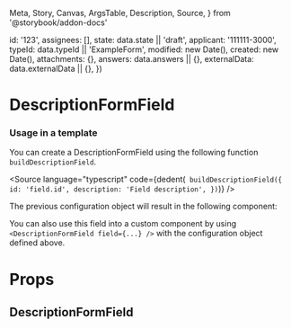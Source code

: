   Meta,
  Story,
  Canvas,
  ArgsTable,
  Description,
  Source,
} from '@storybook/addon-docs'


  id: '123',
  assignees: [],
  state: data.state || 'draft',
  applicant: '111111-3000',
  typeId: data.typeId || 'ExampleForm',
  modified: new Date(),
  created: new Date(),
  attachments: {},
  answers: data.answers || {},
  externalData: data.externalData || {},
})

<Meta
  title="Application System/DescriptionFormField"
  component={DescriptionFormField}
/>

# DescriptionFormField

### Usage in a template

You can create a DescriptionFormField using the following function `buildDescriptionField`.

<Source
  language="typescript"
  code={dedent(`
    buildDescriptionField({
      id: 'field.id',
      description: 'Field description',
    })`)}
/>

The previous configuration object will result in the following component:

<Canvas>
  <Story name="Default">
    <DescriptionFormField
      application={createMockApplication()}
      field={{
        id: 'field.id',
        title: '',
        description: 'Field description',
      }}
    />
  </Story>
</Canvas>

You can also use this field into a custom component by using `<DescriptionFormField field={...} />` with the configuration object defined above.

# Props

## DescriptionFormField

<ArgsTable of={DescriptionFormField} />
